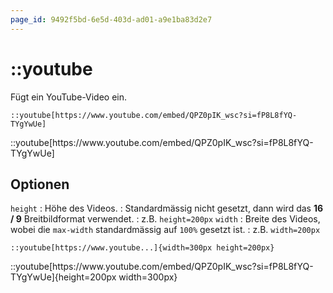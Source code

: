 ```yaml
---
page_id: 9492f5bd-6e5d-403d-ad01-a9e1ba83d2e7
---
```


# ::youtube

Fügt ein YouTube-Video ein.

```mdx
::youtube[https://www.youtube.com/embed/QPZ0pIK_wsc?si=fP8L8fYQ-TYgYwUe]
```

<BrowserWindow>
::youtube[https://www.youtube.com/embed/QPZ0pIK_wsc?si=fP8L8fYQ-TYgYwUe]
</BrowserWindow>

## Optionen

`height`
: Höhe des Videos.
: Standardmässig nicht gesetzt, dann wird das __16 / 9__ Breitbildformat verwendet.
: z.B. `height=200px`
`width`
: Breite des Videos, wobei die `max-width` standardmässig auf `100%` gesetzt ist.
: z.B. `width=200px`


```mdx
::youtube[https://www.youtube...]{width=300px height=200px}
```

<BrowserWindow>
::youtube[https://www.youtube.com/embed/QPZ0pIK_wsc?si=fP8L8fYQ-TYgYwUe]{height=200px width=300px}
</BrowserWindow>